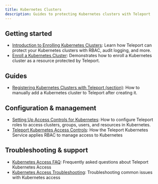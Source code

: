 ```yaml
---
title: Kubernetes Clusters
description: Guides to protecting Kubernetes clusters with Teleport
---
```


## Getting started

- [Introduction to Enrolling Kubernetes Clusters](./introduction.mdx): Learn how Teleport can protect your Kubernetes clusters with RBAC, audit logging, and more.
- [Enroll a Kubernetes Cluster](./getting-started.mdx): Demonstrates how to enroll a Kubernetes cluster as a resource protected by Teleport.

## Guides

- [Registering Kubernetes Clusters with Teleport (section)](./register-clusters/): How to manually add a Kubernetes cluster to Teleport after creating it.

## Configuration & management

- [Setting Up Access Controls for Kubernetes](./manage-access.mdx): How to configure Teleport roles to access clusters, groups, users, and resources in Kubernetes.
- [Teleport Kubernetes Access Controls](./controls.mdx): How the Teleport Kubernetes Service applies RBAC to manage access to Kubernetes

## Troubleshooting & support

- [Kubernetes Access FAQ](./faq.mdx): Frequently asked questions about Teleport Kubernetes Access
- [Kubernetes Access Troubleshooting](./troubleshooting.mdx): Troubleshooting common issues with Kubernetes access
